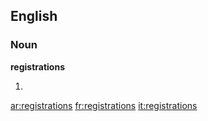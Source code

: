 ==English==

===Noun===
'''registrations'''

# {{plural of|[[registration]]}}

[[ar:registrations]]
[[fr:registrations]]
[[it:registrations]]